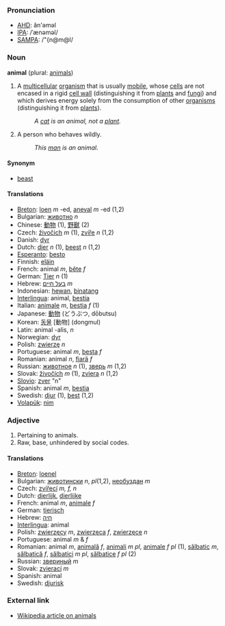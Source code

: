 ===Pronunciation===
*[[w:AHD|AHD]]: ăn'əməl
*[[w:IPA|IPA]]: /ˈænəməl/
*[[w:SAMPA|SAMPA]]: /"{n@m@l/

===Noun===
'''animal''' (plural: [[animals]])

#A [[multicellular]] [[organism]] that is usually [[mobile]], whose [[cell]]s are not encased in a rigid [[cell wall]] (distinguishing it from [[plant]]s and [[fungi]]) and which derives energy solely from the consumption of other [[organism]]s (distinguishing it from [[plant]]s).
#:''A [[cat]] is an animal, not a [[plant]].''
#A person who behaves wildly.
#:''This [[man]] is an animal.''

====Synonym====
*[[beast]]

====Translations====
*[[Breton]]: [[loen]] ''m'' -ed, [[aneval]] ''m'' -ed (1,2)
*Bulgarian: [[животно]] ''n''
*Chinese: [[動物]] (1), [[野獸]] (2)
*Czech: [[živočich]] ''m'' (1), [[zvíře]] ''n'' (1,2)
*Danish: [[dyr]]
*Dutch: [[dier]] ''n'' (1), [[beest]] ''n'' (1,2)
*[[Esperanto]]: [[besto]]
*Finnish: [[eläin]]
*French: animal ''m'', [[bête]] ''f''
*German: [[Tier]] ''n'' (1)
*Hebrew: [[בעל חיים]] ''m''
*Indonesian: [[hewan]], [[binatang]]
*[[Interlingua]]: animal, [[bestia]]
*Italian: [[animale]] ''m'', [[bestia]] ''f'' (1)
*Japanese: [[動物]] (どうぶつ, dōbutsu)
*Korean: [[동물]] [動物] (dongmul)
*Latin: animal -alis, ''n''
*Norwegian: [[dyr]]
*Polish: [[zwierzę]] ''n''
*Portuguese: animal ''m'', [[besta]] ''f''
*Romanian: animal ''n'', [[fiară]] ''f''
*Russian: [[животное]] ''n'' (1), [[зверь]] ''m'' (1,2)
*Slovak: [[živočích]] ''m'' (1), [[zviera]] ''n'' (1,2)
*[[Slovio]]: [[zver]] "n"
*Spanish: animal ''m'', [[bestia]]
*Swedish: [[djur]] (1), [[best]] (1,2)
*[[Volapük]]: [[nim]]

=== Adjective ===

#Pertaining to animals.
#Raw, base, unhindered by social codes.

====Translations====
*[[Breton]]: [[loenel]]
*Bulgarian: [[животински]] ''n'', ''pl''(1,2), [[необуздан]] ''m''
*Czech: [[zvířecí]] ''m, f, n''
*Dutch: [[dierlijk]], [[dierlijke]]
*French: animal ''m'', [[animale]] ''f''
*German: [[tierisch]]
*Hebrew: [[חיה]] 
*[[Interlingua]]: animal
*Polish: [[zwierzęcy]] ''m'', [[zwierzęca]] ''f'', [[zwierzęce]] ''n''
*Portuguese: animal ''m'' & ''f''
*Romanian: animal ''m'', [[animală]] ''f'', [[animali]] ''m pl'', [[animale]] ''f pl'' (1), [[sălbatic]] ''m'', [[sălbatică]] ''f'', [[sălbatici]] ''m pl'', [[sălbatice]] ''f pl'' (2)
*Russian: [[звериный]] ''m''
*Slovak: [[zvierací]] ''m''
*Spanish: animal
*Swedish: [[djurisk]]

=== External link ===
* [[w:animal|Wikipedia article on animals]]